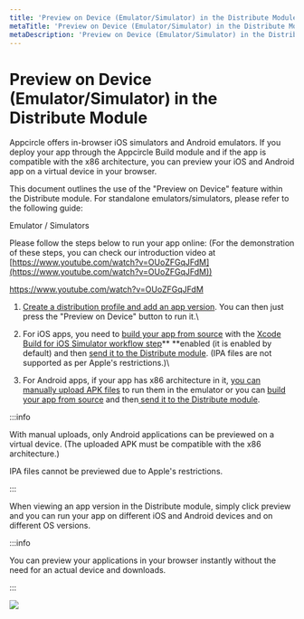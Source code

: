 ```yaml
---
title: 'Preview on Device (Emulator/Simulator) in the Distribute Module'
metaTitle: 'Preview on Device (Emulator/Simulator) in the Distribute Module'
metaDescription: 'Preview on Device (Emulator/Simulator) in the Distribute Module'
---
```



# Preview on Device (Emulator/Simulator) in the Distribute Module

Appcircle offers in-browser iOS simulators and Android emulators. If you deploy your app through the Appcircle Build module and if the app is compatible with the x86 architecture, you can preview your iOS and Android app on a virtual device in your browser.

This document outlines the use of the "Preview on Device" feature within the Distribute module. For standalone emulators/simulators, please refer to the following guide:

<ContentRef url="../emulator-simulator/android-app-emulator">Emulator / Simulators</ContentRef>

Please follow the steps below to run your app online: (For the demonstration of these steps, you can check our introduction video at [https://www.youtube.com/watch?v=OUoZFGqJFdM](https://www.youtube.com/watch?v=OUoZFGqJFdM))

https://www.youtube.com/watch?v=OUoZFGqJFdM

1. [Create a distribution profile and add an app version](create-or-select-a-distribution-profile.md). You can then just press the "Preview on Device" button to run it.\

2. For iOS apps, you need to [build your app from source](../build/adding-a-build-profile/) with the [Xcode Build for iOS Simulator workflow step](../workflows/ios-specific-workflow-steps.md#xcodebuild-for-ios-simulator)\*\* \*\*enabled (it is enabled by default) and then [send it to the Distribute module](../build/after-a-build.md). (IPA files are not supported as per Apple's restrictions.)\

3. For Android apps, if your app has x86 architecture in it, [you can manually upload APK files](create-or-select-a-distribution-profile.md#manually-upload-your-version) to run them in the emulator or you can [build your app from source](../build/adding-a-build-profile/) and then[ send it to the Distribute module](../build/after-a-build.md).

:::info

With manual uploads, only Android applications can be previewed on a virtual device. (The uploaded APK must be compatible with the x86 architecture.)

IPA files cannot be previewed due to Apple's restrictions.

:::

When viewing an app version in the Distribute module, simply click preview and you can run your app on different iOS and Android devices and on different OS versions.

:::info

You can preview your applications in your browser instantly without the need for an actual device and downloads.

:::

![](../assets/06-06a-PreviewOnDevice.jpg)
